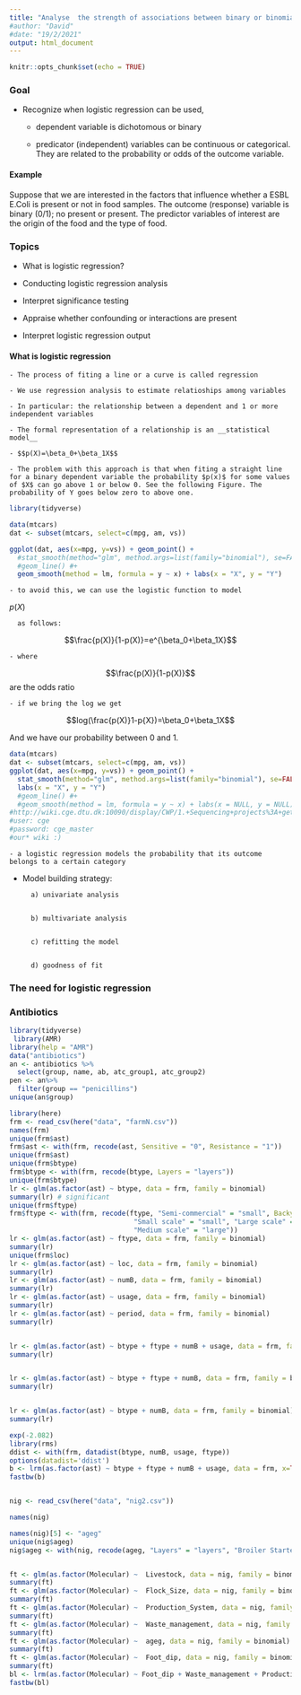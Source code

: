 ```yaml
---
title: "Analyse  the strength of associations between binary or binomial distributed outcomes and exposure variables"
#author: "David"
#date: "19/2/2021"
output: html_document
---
```


```r
knitr::opts_chunk$set(echo = TRUE)
```

### Goal


- Recognize when logistic regression can be used, 

    - dependent variable is dichotomous or binary
    
    - predicator (independent) variables can be continuous or categorical. They are related to the probability or odds of the outcome variable. 


#### Example

Suppose that we are interested in the factors that influence whether a ESBL E.Coli is present or not in food samples. The outcome (response) variable is binary (0/1); no present or present. The predictor variables of interest are the origin of the food and the type of food.





### Topics


- What is logistic regression?


- Conducting logistic regression analysis


- Interpret significance testing 

- Appraise whether confounding or interactions are present 

- Interpret logistic regression output 



#### What is logistic regression
    
    - The process of fiting a line or a curve is called regression 
    
    - We use regression analysis to estimate relatioships among variables
    
    - In particular: the relationship between a dependent and 1 or more independent variables
  
    - The formal representation of a relationship is an __statistical model__
    
    - $$p(X)=\beta_0+\beta_1X$$
  
    - The problem with this approach is that when fiting a straight line for a binary dependent variable the probability $p(x)$ for some values of $X$ can go above 1 or below 0. See the following Figure. The probability of Y goes below zero to above one. 
  
  
```r
library(tidyverse)

data(mtcars)
dat <- subset(mtcars, select=c(mpg, am, vs))

ggplot(dat, aes(x=mpg, y=vs)) + geom_point() + 
  #stat_smooth(method="glm", method.args=list(family="binomial"), se=FALSE) +
  #geom_line() #+
  geom_smooth(method = lm, formula = y ~ x) + labs(x = "X", y = "Y")
```

    - to avoid this, we can use the logistic function to model 
    
  $p(X)$ 
  
      as follows:
  
  
  $$\frac{p(X)}{1-p(X)}=e^{\beta_0+\beta_1X}$$


    - where 
    
  $$\frac{p(X)}{1-p(X)}$$ are the odds ratio
    
    
    - if we bring the log we get
    
    
  $$log(\frac{p(X)}1-p{X})=\beta_0+\beta_1X$$
    
    
And we have our probability between 0 and 1.


    
```r
data(mtcars)
dat <- subset(mtcars, select=c(mpg, am, vs))
ggplot(dat, aes(x=mpg, y=vs)) + geom_point() + 
  stat_smooth(method="glm", method.args=list(family="binomial"), se=FALSE) +
  labs(x = "X", y = "Y")
  #geom_line() #+
  #geom_smooth(method = lm, formula = y ~ x) + labs(x = NULL, y = NULL)
#http://wiki.cge.dtu.dk:10090/display/CWP/1.+Sequencing+projects%3A+getting+started
#user: cge
#password: cge_master
#our* wiki :)

```

    - a logistic regression models the probability that its outcome belongs to a certain category

- Model building strategy: 
  
        a) univariate analysis 


        b) multivariate analysis

  
        c) refitting the model


        d) goodness of fit


### The need for logistic regression


### Antibiotics

```r
library(tidyverse)
 library(AMR)
library(help = "AMR")
data("antibiotics")
an <- antibiotics %>%
  select(group, name, ab, atc_group1, atc_group2)
pen <- an%>%
  filter(group == "penicillins")
unique(an$group)
```

```r
library(here)
frm <- read_csv(here("data", "farmN.csv"))
names(frm)
unique(frm$ast)
frm$ast <- with(frm, recode(ast, Sensitive = "0", Resistance = "1"))
unique(frm$ast)
unique(frm$btype)
frm$btype <- with(frm, recode(btype, Layers = "layers"))
unique(frm$btype)
lr <- glm(as.factor(ast) ~ btype, data = frm, family = binomial)
summary(lr) # significant
unique(frm$ftype)
frm$ftype <- with(frm, recode(ftype, "Semi-commercial" = "small", Backyard = "small", 
                               "Small scale" = "small", "Large scale" = "large", "Large Scale" = "large",
                               "Medium scale" = "large"))
lr <- glm(as.factor(ast) ~ ftype, data = frm, family = binomial)
summary(lr)
unique(frm$loc)
lr <- glm(as.factor(ast) ~ loc, data = frm, family = binomial)
summary(lr)
lr <- glm(as.factor(ast) ~ numB, data = frm, family = binomial)
summary(lr)
lr <- glm(as.factor(ast) ~ usage, data = frm, family = binomial)
summary(lr)
lr <- glm(as.factor(ast) ~ period, data = frm, family = binomial)
summary(lr)


lr <- glm(as.factor(ast) ~ btype + ftype + numB + usage, data = frm, family = binomial)
summary(lr)


lr <- glm(as.factor(ast) ~ btype + ftype + numB, data = frm, family = binomial)
summary(lr)


lr <- glm(as.factor(ast) ~ btype + numB, data = frm, family = binomial)
summary(lr)

exp(-2.082)
library(rms)
ddist <- with(frm, datadist(btype, numB, usage, ftype))
options(datadist='ddist')
b <- lrm(as.factor(ast) ~ btype + ftype + numB + usage, data = frm, x=TRUE, y=TRUE)
fastbw(b)


nig <- read_csv(here("data", "nig2.csv"))

names(nig)

names(nig)[5] <- "ageg"
unique(nig$ageg)
nig$ageg <- with(nig, recode(ageg, "Layers" = "layers", "Broiler Starter" = "broiler", "Broiler Finisher" = "broiler", "Spent Layers" = "layers",  "Growers" = "broiler", "Chicks" = "broiler"))


ft <- glm(as.factor(Molecular) ~  Livestock, data = nig, family = binomial)
summary(ft)
ft <- glm(as.factor(Molecular) ~  Flock_Size, data = nig, family = binomial)
summary(ft)
ft <- glm(as.factor(Molecular) ~  Production_System, data = nig, family = binomial)
summary(ft)
ft <- glm(as.factor(Molecular) ~  Waste_management, data = nig, family = binomial)
summary(ft)
ft <- glm(as.factor(Molecular) ~  ageg, data = nig, family = binomial)
summary(ft)
ft <- glm(as.factor(Molecular) ~  Foot_dip, data = nig, family = binomial)
summary(ft)
bl <- lrm(as.factor(Molecular) ~ Foot_dip + Waste_management + Production_System + Livestock, data = nig)#, x=TRUE, y=TRUE)
fastbw(bl)
```





